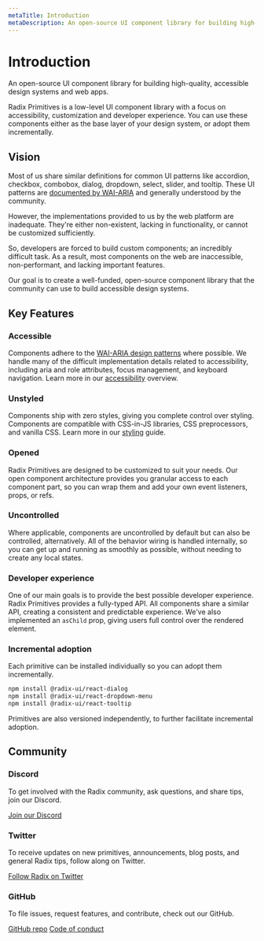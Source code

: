 ```yaml
---
metaTitle: Introduction
metaDescription: An open-source UI component library for building high-quality, accessible design systems and web apps.
---
```


# Introduction

<Description>
	An open-source UI component library for building high-quality, accessible design systems and web
	apps.
</Description>

Radix Primitives is a low-level UI component library with a focus on accessibility, customization and developer experience. You can use these components either as the base layer of your design system, or adopt them incrementally.

## Vision

Most of us share similar definitions for common UI patterns like accordion, checkbox,
combobox, dialog, dropdown, select, slider, and tooltip. These UI patterns are [documented by WAI-ARIA](https://www.w3.org/TR/wai-aria-practices/#aria_ex) and generally understood by the community.

However, the implementations provided to us by the web platform are inadequate. They're
either non-existent, lacking in functionality, or cannot be customized sufficiently.

So, developers are forced to build custom components; an incredibly difficult task. As a
result, most components on the web are inaccessible, non-performant, and lacking important
features.

Our goal is to create a well-funded, open-source component library that the community can
use to build accessible design systems.

## Key Features

### Accessible

Components adhere to the [WAI-ARIA design patterns](https://www.w3.org/TR/wai-aria-practices-1.2) where possible. We handle many of the difficult implementation details related to accessibility, including aria and role attributes, focus management, and keyboard navigation. Learn more in our [accessibility](/docs/primitives/overview/accessibility) overview.

### Unstyled

Components ship with zero styles, giving you complete control over styling. Components are compatible with CSS-in-JS libraries, CSS preprocessors, and vanilla CSS. Learn more in our [styling](./styling) guide.

### Opened

Radix Primitives are designed to be customized to suit your needs. Our open component architecture provides you granular access to each component part, so you can wrap them and add your own event listeners, props, or refs.

### Uncontrolled

Where applicable, components are uncontrolled by default but can also be controlled, alternatively. All of the behavior wiring is handled internally, so you can get up and running as smoothly as possible, without needing to create any local states.

### Developer experience

One of our main goals is to provide the best possible developer experience. Radix Primitives provides a fully-typed API. All components share a similar API, creating a consistent and predictable experience. We've also implemented an `asChild` prop, giving users full control over the rendered element.

### Incremental adoption

Each primitive can be installed individually so you can adopt them incrementally.

```bash
npm install @radix-ui/react-dialog
npm install @radix-ui/react-dropdown-menu
npm install @radix-ui/react-tooltip
```

Primitives are also versioned independently, to further facilitate incremental adoption.

## Community

### Discord

To get involved with the Radix community, ask questions, and share tips, join our Discord.

[Join our Discord](https://discord.com/invite/7Xb99uG)

### Twitter

To receive updates on new primitives, announcements, blog posts, and general Radix tips, follow along on Twitter.

[Follow Radix on Twitter](https://twitter.com/radix_ui)

### GitHub

To file issues, request features, and contribute, check out our GitHub.

[GitHub repo](https://github.com/radix-ui/primitives)
[Code of conduct](https://github.com/radix-ui/primitives/blob/main/CODE_OF_CONDUCT.md)
